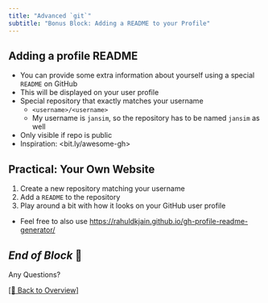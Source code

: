 ```yaml
---
title: "Advanced `git`"
subtitle: "Bonus Block: Adding a README to your Profile"
---
```


## Adding a profile README

- You can provide some extra information about yourself using a special `README` on GitHub
- This will be displayed on your user profile
- Special repository that exactly matches your username
  - `<username>/<username>`
  - My username is `jansim`, so the repository has to be named `jansim` as well
- Only visible if repo is public
- Inspiration: <bit.ly/awesome-gh>

## Practical: Your Own Website {background-color="black"}

1. Create a new repository matching your username
2. Add a `README` to the repository
3. Play around a bit with how it looks on your GitHub user profile

- Feel free to also use <https://rahuldkjain.github.io/gh-profile-readme-generator/>

## *End of Block* 🎉 {background-color="black" background-opacity="0.2" background-image="images/backgrounds/kaiser.jpg"}

:::{.r-fit-text}
Any Questions?
:::

[[🏡 Back to Overview]](./index.html)
